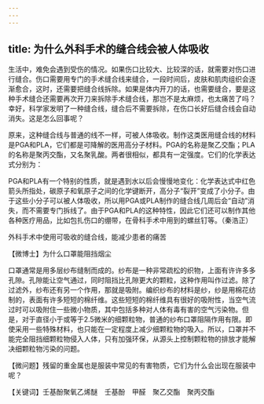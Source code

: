 ```yaml
---
---
---
```

title: 为什么外科手术的缝合线会被人体吸收
---




生活中，难免会遇到受伤的情况。如果伤口比较大、比较深的话，就需要对伤口进行缝合。伤口需要用专门的手术缝合线来缝合，一段时间后，皮肤和肌肉组织会逐渐愈合，这时，还需要把缝合线拆除。如果是体内开刀的话，也需要缝合，要是这种手术缝合还需要再次开刀来拆除手术缝合线，那岂不是太麻烦，也太痛苦了吗？幸好，科学家发明了一种缝合线，缝合后不需要拆除，在伤口长好后缝合线会自动消失。这是怎么回事呢？

原来，这种缝合线与普通的线不一样，可被人体吸收。制作这类医用缝合线的材料是PGA和PLA，它们都是可降解的医用高分子材料。PGA的名称是聚乙交酯；PLA的名称是聚丙交酯，又名聚乳酸。两者很相似，都具有一定强度。它们的化学表达式分别为：



PGA和PLA有一个特别的性质，就是遇到水以后会慢慢地变化：化学表达式中红色箭头所指处，碳原子和氧原子之间的化学键断开，高分子“裂开”变成了小分子。由于这些小分子可以被人体吸收，所以用PGA或PLA制作的缝合线几周后会“自动”消失，而不需要专门拆线了。由于PGA和PLA的这种特性，因此它们还可以制作其他各种医疗用品，比如包扎伤口的绷带，在骨科手术中用到的螺丝钉等。（秦浩正）

外科手术中使用可吸收的缝合线，能减少患者的痛苦





【微博士】为什么口罩能阻挡烟尘



口罩通常是用多层纱布缝制而成的。纱布是一种非常疏松的织物，上面有许许多多孔隙。孔隙能让空气通过，同时阻挡比孔隙更大的颗粒，这种作用叫作过滤。除了过滤外，纱布还有另一个作用，那就是吸附。编织纱布的材料是纱，纱是用棉花纺制的，表面有许多短短的棉纤维。这些短短的棉纤维具有很好的吸附性，当空气流过时可以吸附住一些微小物质，其中包括多种对人体有毒有害的空气污染物。但是，对于直径小于或等于2.5微米的细颗粒物，普通的纱布口罩阻隔作用有限。即使采用一些特殊材料，也只能在一定程度上减少细颗粒物的吸入。所以，口罩并不能完全阻挡细颗粒物侵入人体，只有加强环保，从源头上控制颗粒物的排放才能解决细颗粒物污染的问题。

【微问题】残留的重金属也是服装中常见的有害物质，它们为什么会出现在服装中呢？

【关键词】壬基酚聚氧乙烯醚　壬基酚　甲醛　聚乙交酯　聚丙交酯